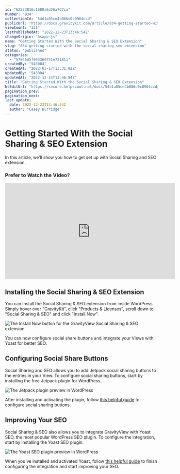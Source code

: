 ```yaml
---
id: "62333816c1688a6d26a767ca"
number: "834"
collectionId: "54d1a05ce4b086c0c0964ccd"
publicUrl: "https://docs.gravitykit.com/article/834-getting-started-with-the-social-sharing-seo-extension"
viewCount: "121"
lastPublishedAt: "2022-12-23T13:46:54Z"
changeOrigin: "hsapp-js"
name: "Getting Started With the Social Sharing & SEO Extension"
slug: "834-getting-started-with-the-social-sharing-seo-extension"
status: "published"
categories: 
  - "57845d5f903360751e721811"
createdBy: "543004"
createdAt: "2022-03-17T13:31:02Z"
updatedBy: "543004"
updatedAt: "2022-12-23T13:46:54Z"
title: "Getting Started With the Social Sharing & SEO Extension"
hsEditUrl: "https://secure.helpscout.net/docs/54d1a05ce4b086c0c0964ccd/article/62333816c1688a6d26a767ca"
pagination_prev: 
pagination_next: 
last_update:
  date: 2022-12-23T13:46:54Z
  author: "Casey Burridge"
---
```


# Getting Started With the Social Sharing & SEO Extension

In this article, we’ll show you how to get set up with Social Sharing and SEO extension.

### Prefer to Watch the Video?

<iframe allow="accelerometer; autoplay; clipboard-write; encrypted-media; gyroscope; picture-in-picture" allowfullscreen="" frameborder="0" height="315" src="https://www.youtube.com/embed/HMZfjExtrBE" title="YouTube video player" width="560"></iframe>

## Installing the Social Sharing &amp; SEO Extension

You can install the Social Sharing &amp; SEO extension from inside WordPress. Simply hover over "GravityKit", click "Products &amp; Licenses", scroll down to "Social Sharing &amp; SEO" and click "Install Now".

![The Install Now button for the GravityView Social Sharing & SEO extension](https://s3.amazonaws.com/helpscout.net/docs/assets/54c58489e4b051242988532c/images/63a569fe19e761267717239e/file-PywYFRH7Rn.png)

You can now configure social share buttons and integrate your Views with Yoast for better SEO.

## Configuring Social Share Buttons

Social Sharing and SEO allows you to add Jetpack social sharing buttons to the entries in your View. To configure social sharing buttons, start by installing the free Jetpack plugin for WordPress.

![The Jetpack plugin preview in WordPress](https://s3.amazonaws.com/helpscout.net/docs/assets/54c58489e4b051242988532c/images/62333850c1e53608cf9e9ab5/file-PMMaQJm4Ka.png)

After installing and activating the plugin, follow [this helpful guide](https://docs.gravitykit.com/article/352-setting-up-social-sharing-seo) to configure social sharing buttons.

## Improving Your SEO

Social Sharing &amp; SEO also allows you to integrate GravityView with Yoast SEO, the most popular WordPress SEO plugin. To configure the integration, start by installing the Yoast SEO plugin.

![The Yoast SEO plugin preview in WordPress](https://s3.amazonaws.com/helpscout.net/docs/assets/54c58489e4b051242988532c/images/623338652ce7ed0fb091698e/file-WWWD0hzJgO.png)

When you’ve installed and activated Yoast, follow [this helpful guide](https://docs.gravitykit.com/article/725-setting-up-seo-for-views-with-yoast-seo) to finish configuring the integration and start improving your SEO.